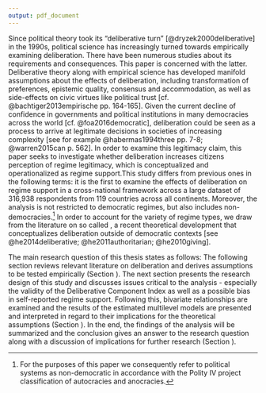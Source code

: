 ```yaml
---
output: pdf_document
---
```


Since political theory took its “deliberative turn” [@dryzek2000deliberative] in the 1990s, political science has increasingly turned towards empirically examining deliberation. There have been numerous studies about its requirements and consequences. This paper is concerned with the latter. Deliberative theory along with empirical science has developed manifold assumptions about the effects of deliberation, including transformation of preferences, epistemic quality, consensus and accommodation, as well as side-effects on civic virtues like political trust [cf. @bachtiger2013empirische pp. 164-165].
Given the current decline of confidence in governments and political institutions in many democracies across the world [cf. @foa2016democratic], deliberation could be seen as a process to arrive at legitimate decisions in societies of increasing complexity [see for example @habermas1994three pp. 7-8; @warren2015can p. 562]. In order to examine this legitimacy claim, this paper seeks to investigate whether deliberation increases citizens
perception of regime legitimacy, which is conceptualized and operationalized as regime support.This study differs from previous ones in the following terms: it is the first to examine the effects of deliberation on regime support in a cross-national framework across a large dataset of 316,938 respondents from 119 countries across all continents. Moreover, the analysis is not restricted to democratic regimes, but also includes non-democracies.^[For the purposes of this paper we consequently refer to political systems as non-democratic in accordance with the Polity IV project classification of autocracies and anocracies.] In order to account for the variety of regime types, we draw from the literature on so called \textit{authoritarian deliberation}, a recent theoretical development that conceptualizes deliberation outside of democratic contexts [see @he2014deliberative; @he2011authoritarian; @he2010giving]. 

The main research question of this thesis states as follows: \textit{What role does Deliberation play for regime legitimacy across the world?} The following section reviews relevant literature on deliberation and derives assumptions to be tested empirically  (Section \ref{theory}). The next section presents the research design of this study and discusses issues critical to the analysis - especially the validity of the Deliberative Component Index as well as a possible bias in self-reported regime support. Following this, bivariate relationships are examined and  the results of the estimated multilevel models are presented and interpreted in regard to their implications for the theoretical assumptions (Section \ref{empirical}). In the end, the findings of the analysis will be summarized and the conclusion gives an answer to the research question along with a discussion of implications for further research (Section \ref{conclusion}).


